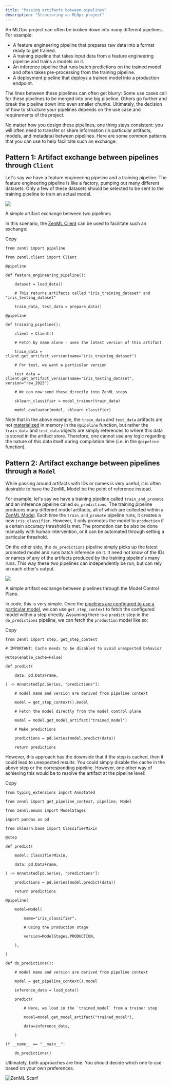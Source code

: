 ```yaml
---
title: "Passing artifacts between pipelines"
description: "Structuring an MLOps project"
---
```


An MLOps project can often be broken down into many different pipelines. For example:

* A feature engineering pipeline that prepares raw data into a format ready to get trained.
* A training pipeline that takes input data from a feature engineering pipeline and trains a models on it.
* An inference pipeline that runs batch predictions on the trained model and often takes pre-processing from the training pipeline.
* A deployment pipeline that deploys a trained model into a production endpoint.

The lines between these pipelines can often get blurry: Some use cases call for these pipelines to be merged into one big pipeline. Others go further and break the pipeline down into even smaller chunks. Ultimately, the decision of how to structure your pipelines depends on the use case and requirements of the project.

No matter how you design these pipelines, one thing stays consistent: you will often need to transfer or share information (in particular artifacts, models, and metadata) between pipelines. Here are some common patterns that you can use to help facilitate such an exchange:

## Pattern 1: Artifact exchange between pipelines through `Client`

Let's say we have a feature engineering pipeline and a training pipeline. The feature engineering pipeline is like a factory, pumping out many different datasets. Only a few of these datasets should be selected to be sent to the training pipeline to train an actual model.

![](/images/how-to/handle-data-artifacts/files%2Fv0%2Fb%2Fgitbook-x-prod.appspot.com%2Fo%2Fspaces%252FSXceRPgF1t4PqY7HbePb%252Fuploads%252Fgit-blob-19d869f106f7d37d63693897706abf91fcb3eba2%252Fartifact_exchange.png)

A simple artifact exchange between two pipelines

In this scenario, the [ZenML Client](/reference/python-client#client-methods) can be used to facilitate such an exchange:

Copy

```
from zenml import pipeline

from zenml.client import Client

@pipeline

def feature_engineering_pipeline():

    dataset = load_data()

    # This returns artifacts called "iris_training_dataset" and "iris_testing_dataset"

    train_data, test_data = prepare_data()

@pipeline

def training_pipeline():

    client = Client()

    # Fetch by name alone - uses the latest version of this artifact

    train_data = client.get_artifact_version(name="iris_training_dataset")

    # For test, we want a particular version

    test_data = client.get_artifact_version(name="iris_testing_dataset", version="raw_2023")

    # We can now send these directly into ZenML steps

    sklearn_classifier = model_trainer(train_data)

    model_evaluator(model, sklearn_classifier)
```

Note that in the above example, the `train_data` and `test_data` artifacts are not [materialized](/how-to/handle-data-artifacts/artifact-versioning) in memory in the `@pipeline` function, but rather the `train_data` and `test_data` objects are simply references to where this data is stored in the artifact store. Therefore, one cannot use any logic regarding the nature of this data itself during compilation time (i.e. in the `@pipeline` function).

## Pattern 2: Artifact exchange between pipelines through a `Model`

While passing around artifacts with IDs or names is very useful, it is often desirable to have the ZenML Model be the point of reference instead.

For example, let's say we have a training pipeline called `train_and_promote` and an inference pipeline called `do_predictions`. The training pipeline produces many different model artifacts, all of which are collected within a [ZenML Model](/user-guide/starter-guide/track-ml-models). Each time the `train_and_promote` pipeline runs, it creates a new `iris_classifier`. However, it only promotes the model to `production` if a certain accuracy threshold is met. The promotion can be also be done manually with human intervention, or it can be automated through setting a particular threshold.

On the other side, the `do_predictions` pipeline simply picks up the latest promoted model and runs batch inference on it. It need not know of the IDs or names of any of the artifacts produced by the training pipeline's many runs. This way these two pipelines can independently be run, but can rely on each other's output.

![](/images/how-to/handle-data-artifacts/files%2Fv0%2Fb%2Fgitbook-x-prod.appspot.com%2Fo%2Fspaces%252FSXceRPgF1t4PqY7HbePb%252Fuploads%252Fgit-blob-90a30941fc416959e678b65fbd48aa4d0805c4f9%252Fmcp_pipeline_overview.png)

A simple artifact exchange between pipelines through the Model Control Plane.

In code, this is very simple. Once the [pipelines are configured to use a particular model](/user-guide/starter-guide/track-ml-models#configuring-a-model-in-a-pipeline), we can use `get_step_context` to fetch the configured model within a step directly. Assuming there is a `predict` step in the `do_predictions` pipeline, we can fetch the `production` model like so:

Copy

```
from zenml import step, get_step_context

# IMPORTANT: Cache needs to be disabled to avoid unexpected behavior

@step(enable_cache=False)

def predict(

    data: pd.DataFrame,

) -> Annotated[pd.Series, "predictions"]:

    # model name and version are derived from pipeline context

    model = get_step_context().model

    # Fetch the model directly from the model control plane

    model = model.get_model_artifact("trained_model")

    # Make predictions

    predictions = pd.Series(model.predict(data))

    return predictions
```

However, this approach has the downside that if the step is cached, then it could lead to unexpected results. You could simply disable the cache in the above step or the corresponding pipeline. However, one other way of achieving this would be to resolve the artifact at the pipeline level:

Copy

```
from typing_extensions import Annotated

from zenml import get_pipeline_context, pipeline, Model

from zenml.enums import ModelStages

import pandas as pd

from sklearn.base import ClassifierMixin

@step

def predict(

    model: ClassifierMixin,

    data: pd.DataFrame,

) -> Annotated[pd.Series, "predictions"]:

    predictions = pd.Series(model.predict(data))

    return predictions

@pipeline(

    model=Model(

        name="iris_classifier",

        # Using the production stage

        version=ModelStages.PRODUCTION,

    ),

)

def do_predictions():

    # model name and version are derived from pipeline context

    model = get_pipeline_context().model

    inference_data = load_data()

    predict(

        # Here, we load in the `trained_model` from a trainer step

        model=model.get_model_artifact("trained_model"),  

        data=inference_data,

    )

if __name__ == "__main__":

    do_predictions()
```

Ultimately, both approaches are fine. You should decide which one to use based on your own preferences.

![ZenML Scarf](/images/how-to/handle-data-artifacts)